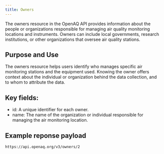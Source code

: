 ```yaml
---
title: Owners
---
```


The owners resource in the OpenAQ API provides information about the people or
organizations responsible for managing air quality monitoring locations and
instruments. Owners can include local governments, research institutions, or
other organizations that oversee air quality stations.

## Purpose and Use

The owners resource helps users identify who manages specific air monitoring
stations and the equipment used. Knowing the owner offers context about the
individual or organization behind the data collection, and to whom to attribute
the data.

## Key fields:

- id: A unique identifier for each owner.
- name: The name of the organization or individual responsible for managing the
  air monitoring location.

## Example reponse payload

`https://api.openaq.org/v3/owners/2`

```json

```
